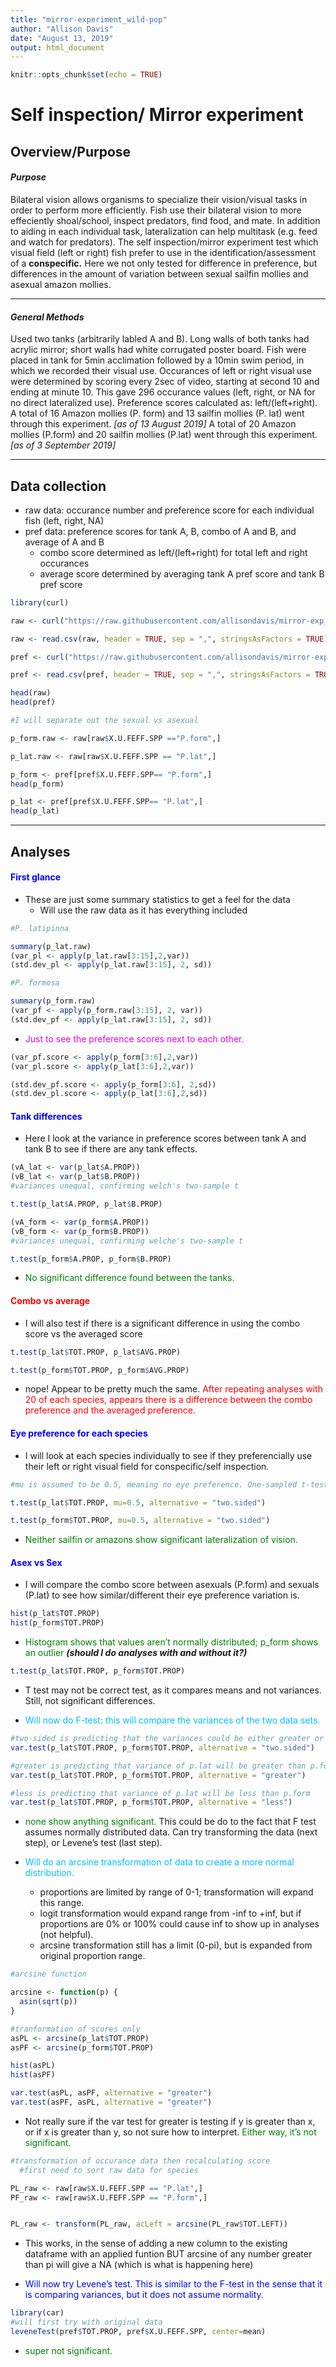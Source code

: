 ```yaml
---
title: "mirror-experiment_wild-pop"
author: "Allison Davis"
date: "August 13, 2019"
output: html_document
---
```


```r
knitr::opts_chunk$set(echo = TRUE)
```

# Self inspection/ Mirror experiment

## Overview/Purpose
#### *Purpose*
  Bilateral vision allows organisms to specialize their vision/visual tasks in order to perform more efficiently. Fish use their bilateral vision to more effeciently shoal/school, inspect predators, find food, and mate. In addition to aiding in each individual task, lateralization can help multitask (e.g. feed and watch for predators). 
  The self inspection/mirror experiment test which visual field (left or right) fish prefer to use in the identification/assessment of a **conspecific.** Here we not only tested for difference in preference, but differences in the amount of variation between sexual sailfin mollies and asexual amazon mollies.

***

#### *General Methods*
  Used two tanks (arbitrarily labled A and B). Long walls of both tanks had acrylic mirror; short walls had white corrugated poster board. Fish were placed in tank for 5min acclimation followed by a 10min swim period, in which we recorded their visual use. 
  Occurances of left or right visual use were determined by scoring every 2sec of video, starting at second 10 and ending at minute 10. This gave 296 occurance values (left, right, or NA for no direct lateralized use). Preference scores calculated as: left/(left+right). 
  A total of 16 Amazon mollies (P. form) and 13 sailfin mollies (P. lat) went through this experiment. *[as of 13 August 2019]*
  A total of 20 Amazon mollies (P.form) and 20 sailfin mollies (P.lat) went through this experiment. *[as of 3 September 2019]*

*** 

## Data collection

  * raw data: occurance number and preference score for each individual fish (left, right, NA)
  * pref data: preference scores for tank A, B, combo of A and B, and average of A and B
      - combo score determined as left/(left+right) for total left and right occurances
      - average score determined by averaging tank A pref score and tank B pref score

```r
library(curl)

raw <- curl("https://raw.githubusercontent.com/allisondavis/mirror-exp_wild-pop/master/adavis_mirror-exp_wild-pop_raw.csv")

raw <- read.csv(raw, header = TRUE, sep = ",", stringsAsFactors = TRUE)

pref <- curl("https://raw.githubusercontent.com/allisondavis/mirror-exp_wild-pop/master/adavis_mirror-exp_wild-pop_pref-scores.csv")

pref <- read.csv(pref, header = TRUE, sep = ",", stringsAsFactors = TRUE)

head(raw)
head(pref)

#I will separate out the sexual vs asexual 

p_form.raw <- raw[raw$X.U.FEFF.SPP =="P.form",]

p_lat.raw <- raw[raw$X.U.FEFF.SPP == "P.lat",]

p_form <- pref[pref$X.U.FEFF.SPP== "P.form",]
head(p_form)

p_lat <- pref[pref$X.U.FEFF.SPP== "P.lat",]
head(p_lat)


```

***

## Analyses

#### <font color="blue">First glance</font>
  
  * These are just some summary statistics to get a feel for the data
    - Will use the raw data as it has everything included

```r
#P. latipinna

summary(p_lat.raw)
(var_pl <- apply(p_lat.raw[3:15],2,var))
(std.dev_pl <- apply(p_lat.raw[3:15], 2, sd))

#P. formosa

summary(p_form.raw)
(var_pf <- apply(p_form.raw[3:15], 2, var))
(std.dev_pf <- apply(p_lat.raw[3:15], 2, sd))
```

  - <font color="mediumpurple1">Just to see the preference scores next to each other.</font>

```r

(var_pf.score <- apply(p_form[3:6],2,var))
(var_pl.score <- apply(p_lat[3:6],2,var))

(std.dev_pf.score <- apply(p_form[3:6], 2,sd))
(std.dev_pl.score <- apply(p_lat[3:6],2,sd))


```

#### <font color="blue">Tank differences</font>

  * Here I look at the variance in preference scores between tank A and tank B to see if there are any tank effects. 
  
```r
(vA_lat <- var(p_lat$A.PROP))
(vB_lat <- var(p_lat$B.PROP))
#variances unequal, confirming welch's two-sample t

t.test(p_lat$A.PROP, p_lat$B.PROP)

(vA_form <- var(p_form$A.PROP))
(vB_form <- var(p_form$B.PROP))
#variances unequal, confirming welche's two-sample t

t.test(p_form$A.PROP, p_form$B.PROP)
```
  - <font color="green">No significant difference found between the tanks.</font>

#### <font color="red">Combo vs average</font>
  * I will also test if there is a significant difference in using the combo score vs the averaged score

```r

t.test(p_lat$TOT.PROP, p_lat$AVG.PROP)

t.test(p_form$TOT.PROP, p_form$AVG.PROP)

```
  - nope! Appear to be pretty much the same. <font color="red">After repeating analyses with 20 of each species, appears there is a difference between the combo preference and the averaged preference.</font>

#### <font color="blue">Eye preference for each species</font>
  * I will look at each species individually to see if they preferencially use their left or right visual field for conspecific/self inspection.

```r
#mu is assumed to be 0.5, meaning no eye preference. One-sampled t-test will determine significant deviation from this mean.

t.test(p_lat$TOT.PROP, mu=0.5, alternative = "two.sided")

t.test(p_form$TOT.PROP, mu=0.5, alternative = "two.sided")

```
  - <font color="green">Neither sailfin or amazons show significant lateralization of vision.</font> 

#### <font color="blue">Asex vs Sex</font>
  * I will compare the combo score between asexuals (P.form) and sexuals (P.lat) to see how similar/different their eye preference variation is. 

```r

hist(p_lat$TOT.PROP)
hist(p_form$TOT.PROP)
```
   
   - <font color="green">Histogram shows that values aren't normally distributed; p_form shows an outlier</font> ***(should I do analyses with and without it?)***

```r

t.test(p_lat$TOT.PROP, p_form$TOT.PROP)
```
  
   - T test may not be correct test, as it compares means and not variances. Still, not significant differences. 

   - <font color="deepskyblue">Will now do F-test: this will compare the variances of the two data sets.</font>

```r
#two-sided is predicting that the variances could be either greater or less
var.test(p_lat$TOT.PROP, p_form$TOT.PROP, alternative = "two.sided")

#greater is predicting that variance of p.lat will be greater than p.form
var.test(p_lat$TOT.PROP, p_form$TOT.PROP, alternative = "greater")

#less is predicting that variance of p.lat will be less than p.form
var.test(p_lat$TOT.PROP, p_form$TOT.PROP, alternative = "less")

```
   
   - <font color="green">none show anything significant.</font> This could be do to the fact that F test assumes normally distributed data. Can try transforming the data (next step), or Levene's test (last step). 
    
  * <font color="deepskyblue">Will do an arcsine transformation of data to create a more normal distribution.</font>
    - proportions are limited by range of 0-1; transformation will expand this range. 
    - logit transformation would expand range from -inf to +inf, but if proportions are 0% or 100% could cause inf to show up in analyses (not helpful).
    - arcsine transformation still has a limit (0-pi), but is expanded from original proportion range.

```r
#arcsine function

arcsine <- function(p) {
  asin(sqrt(p))
}

#tranformation of scores only
asPL <- arcsine(p_lat$TOT.PROP)
asPF <- arcsine(p_form$TOT.PROP)

hist(asPL)
hist(asPF)

var.test(asPL, asPF, alternative = "greater")
var.test(asPF, asPL, alternative = "greater")
```
  - Not really sure if the var test for greater is testing if y is greater than x, or if x is greater than y, so not sure how to interpret. <font color="green">Either way, it's not significant.</font>

```r
#transformation of occurance data then recalculating score
  #first need to sort raw data for species

PL_raw <- raw[raw$X.U.FEFF.SPP == "P.lat",]
PF_raw <- raw[raw$X.U.FEFF.SPP == "P.form",]


PL_raw <- transform(PL_raw, acLeft = arcsine(PL_raw$TOT.LEFT))

```
  
   - This works, in the sense of adding a new column to the existing dataframe with an applied funtion BUT arcsine of any number greater than pi will give a NA (which is what is happening here)
   
   * <font color="light blue">Will now try Levene's test. This is similar to the F-test in the sense that it is comparing variances, but it does not assume normality.</font>
   
```r
library(car)
#will first try with original data
leveneTest(pref$TOT.PROP, pref$X.U.FEFF.SPP, center=mean)

```
  - <font color="green">super not significant.</font>
  
